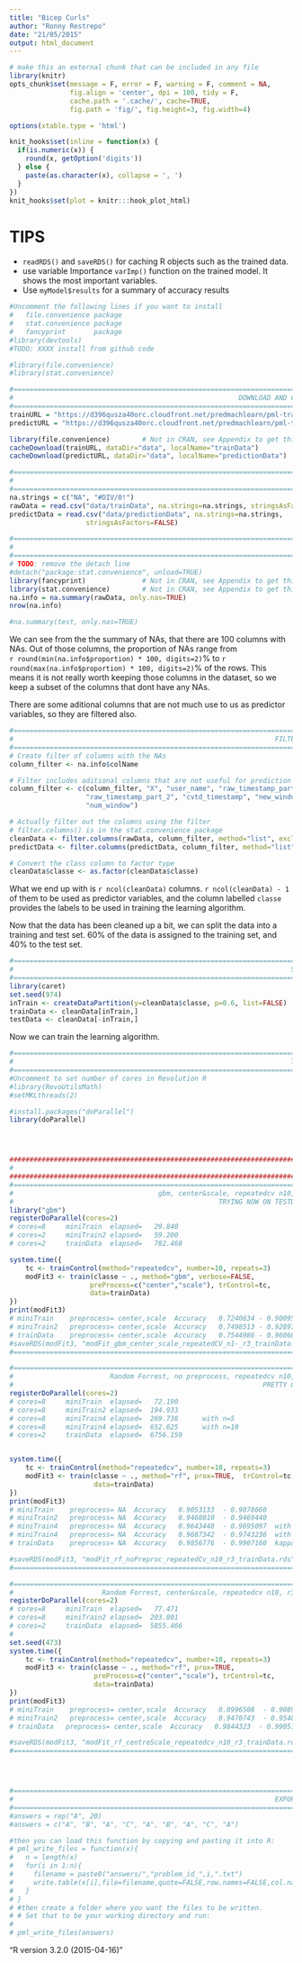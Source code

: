 ```yaml
---
title: "Bicep Curls"
author: "Ronny Restrepo"
date: "21/05/2015"
output: html_document
---
```



```r
# make this an external chunk that can be included in any file
library(knitr)
opts_chunk$set(message = F, error = F, warning = F, comment = NA, 
               fig.align = 'center', dpi = 100, tidy = F, 
               cache.path = '.cache/', cache=TRUE, 
               fig.path = 'fig/', fig.height=3, fig.width=4)

options(xtable.type = 'html')

knit_hooks$set(inline = function(x) {
  if(is.numeric(x)) {
    round(x, getOption('digits'))
  } else {
    paste(as.character(x), collapse = ', ')
  }
})
knit_hooks$set(plot = knitr:::hook_plot_html)
```



# TIPS
- `readRDS()` and `saveRDS()` for caching R objects such as the trained data. 
-  use variable Importance `varImp()` function on the trained model. It shows the most important variables. 
- Use `myModel$results` for a summary of accuracy results

```r
#Uncomment the following lines if you want to install 
#   file.convenience package
#   stat.convenience package
#   fancyprint       package
#library(devtools)
#TODO: XXXX install from github code

#library(file.convenience)
#library(stat.convenience)

```

```r
#===============================================================================
#                                                        DOWNLOAD AND CACHE DATA
#===============================================================================
trainURL = "https://d396qusza40orc.cloudfront.net/predmachlearn/pml-training.csv"
predictURL = "https://d396qusza40orc.cloudfront.net/predmachlearn/pml-testing.csv"

library(file.convenience)        # Not in CRAN, see Appendix to get this package
cacheDownload(trainURL, dataDir="data", localName="trainData")
cacheDownload(predictURL, dataDir="data", localName="predictionData")
```


``` r
#===============================================================================
#                                                                      LOAD DATA
#===============================================================================
na.strings = c("NA", "#DIV/0!")
rawData = read.csv("data/trainData", na.strings=na.strings, stringsAsFactors=FALSE)
predictData = read.csv("data/predictionData", na.strings=na.strings, 
                   stringsAsFactors=FALSE)
```

```r
#===============================================================================
#                                                                       SUMMARY
#===============================================================================
# TODO: remove the detach line
#detach("package:stat.convenience", unload=TRUE)
library(fancyprint)              # Not in CRAN, see Appendix to get this package
library(stat.convenience)        # Not in CRAN, see Appendix to get this package
na.info = na.summary(rawData, only.nas=TRUE)
nrow(na.info)

#na.summary(test, only.nas=TRUE)
```

We can see from the the summary of NAs, that there are 100 columns with NAs. Out 
of those columns, the proportion of NAs range from  
`r round(min(na.info$proportion) * 100, digits=2)`% to 
`r round(max(na.info$proportion) * 100, digits=2)`% of the rows. This means it 
is not really worth keeping those columns in the dataset, so we keep a subset of 
the columns that dont have any NAs. 

There are some aditional columns that are not much use to us as predictor 
variables, so they are filtered also. 

```r
#===============================================================================
#                                                                 FILTER COLUMNS
#===============================================================================
# Create filter of columns with the NAs
column_filter <- na.info$colName

# Filter includes aditional columns that are not useful for prediction
column_filter <- c(column_filter, "X", "user_name", "raw_timestamp_part_1", 
                   "raw_timestamp_part_2", "cvtd_timestamp", "new_window", 
                   "num_window")

# Actually filter out the columns using the filter
# filter.columns() is in the stat.convenience package
cleanData <- filter.columns(rawData, column_filter, method="list", exclude=TRUE)
predictData <- filter.columns(predictData, column_filter, method="list", exclude=TRUE)

# Convert the class column to factor type
cleanData$classe <- as.factor(cleanData$classe)
```

What we end up with is `r ncol(cleanData)` columns. `r ncol(cleanData) - 1` of 
them to be used as predictor variables, and the column labelled `classe` 
provides the labels to be used in training the learning algorithm. 

Now that the data has been cleaned up a bit, we can split the data into a 
training and test set. 60% of the data is assigned to the training set, and 40% 
to the test set. 



```r
#===============================================================================
#                                                                     SPLIT DATA
#===============================================================================
library(caret)
set.seed(974)
inTrain <- createDataPartition(y=cleanData$classe, p=0.6, list=FALSE)
trainData <- cleanData[inTrain,]
testData <- cleanData[-inTrain,]
```

Now we can train the learning algorithm. 

```r
#===============================================================================
#                                                                     TRAIN DATA
#===============================================================================
#Uncomment to set number of cores in Revolution R
#library(RevoUtilsMath)
#setMKLthreads(2)

#install.packages("doParallel")
library(doParallel)




################################################################################
#                                                                      FINALISTS
################################################################################
#=========================================================================
#                                    gbm, center&scale, repeatedcv n10, r3
#                                                   TRYING NOW ON TESTDATA                                                                      
library("gbm")
registerDoParallel(cores=2)
# cores=8     miniTrain  elapsed=   29.840
# cores=2     miniTrain2 elapsed=   59.200
# cores=2     trainData  elapsed=   782.468

system.time({
    tc <- trainControl(method="repeatedcv", number=10, repeats=3)
    modFit3 <- train(classe ~ ., method="gbm", verbose=FALSE,
                    preProcess=c("center","scale"), trControl=tc, 
                    data=trainData)
})
print(modFit3)
# miniTrain    preprocess= center,scale  Accuracy   0.7240634 - 0.9009502
# miniTrain2   preprocess= center,scale  Accuracy   0.7498513 - 0.9289771
# trainData    preprocess= center,scale  Accuracy   0.7544986 - 0.9606821
#saveRDS(modFit3, "modFit_gbm_center_scale_repeatedCV_n1-_r3_trainData.rds")
#=========================================================================

#=========================================================================
#                        Random Forrest, no preprocess, repeatedcv n10, r3 
#                                                              PRETTY GOOD
registerDoParallel(cores=2)
# cores=8     miniTrain  elapsed=   72.190
# cores=8     miniTrain2 elapsed=  194.933
# cores=8     miniTrain4 elapsed=  269.738      with n=5
# cores=8     miniTrain4 elapsed=  652.625      with n=10
# cores=2     trainData  elapsed=  6756.159     


system.time({
    tc <- trainControl(method="repeatedcv", number=10, repeats=3)
    modFit3 <- train(classe ~ ., method="rf", prox=TRUE,  trControl=tc, 
                     data=trainData)
})
print(modFit3)
# miniTrain    preprocess= NA  Accuracy   0.9053133  - 0.9078660
# miniTrain2   preprocess= NA  Accuracy   0.9468010  - 0.9469440
# miniTrain4   preprocess= NA  Accuracy   0.9643448  - 0.9695097  with n=5
# miniTrain4   preprocess= NA  Accuracy   0.9687342  - 0.9743236  with n=10
# trainData    preprocess= NA  Accuracy   0.9856776  - 0.9907160  kappa=0.9882559

#saveRDS(modFit3, "modFit_rf_noPreproc_repeatedCv_n10_r3_trainData.rds")
#=========================================================================

#=========================================================================
#                      Random Forrest, center&scale, repeatedcv n10, r3
registerDoParallel(cores=2)
# cores=8     miniTrain  elapsed=   77.471
# cores=8     miniTrain2 elapsed=  203.801
# cores=2     trainData  elapsed=  5855.466
# 
set.seed(473)
system.time({
    tc <- trainControl(method="repeatedcv", number=10, repeats=3)
    modFit3 <- train(classe ~ ., method="rf", prox=TRUE, 
                     preProcess=c("center","scale"), trControl=tc, 
                     data=trainData)
})
print(modFit3)
# miniTrain    preprocess= center,scale  Accuracy   0.8996508  - 0.9089277
# miniTrain2   preprocess= center,scale  Accuracy   0.9470743  - 0.9548542
# trainData   preprocess= center,scale  Accuracy   0.9844323  - 0.9905175

#saveRDS(modFit3, "modFit_rf_centreScale_repeatedcv_n10_r3_trainData.rds")
#=========================================================================





```

```r
#===============================================================================
#                                                                 EXPORT ANSWERS
#===============================================================================
#answers = rep("A", 20)
#answers = c("A", "B", "A", "C", "A", "B", "A", "C", "A")

#then you can load this function by copying and pasting it into R: 
# pml_write_files = function(x){
#   n = length(x)
#   for(i in 1:n){
#     filename = paste0("answers/","problem_id_",i,".txt")
#     write.table(x[i],file=filename,quote=FALSE,row.names=FALSE,col.names=FALSE)
#   }
# }
# #then create a folder where you want the files to be written. 
# # Set that to be your working directory and run:
#  
# pml_write_files(answers)
```


"R version 3.2.0 (2015-04-16)"
